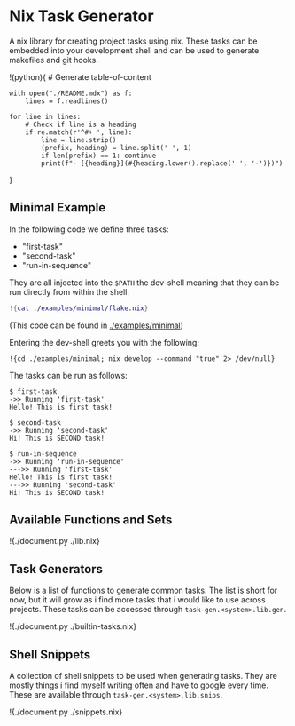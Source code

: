 # Nix Task Generator
A nix library for creating project tasks using nix. These tasks can be embedded into your development shell and can be used to generate makefiles and git hooks.

!(python){
    # Generate table-of-content

    with open("./README.mdx") as f:
        lines = f.readlines()

    for line in lines:
        # Check if line is a heading
        if re.match(r'^#+ ', line):
            line = line.strip()
            (prefix, heading) = line.split(' ', 1)
            if len(prefix) == 1: continue
            print(f"- [{heading}](#{heading.lower().replace(' ', '-')})")
}


## Minimal Example
In the following code we define three tasks:
- "first-task"
- "second-task"
- "run-in-sequence"

They are all injected into the `$PATH` the dev-shell meaning that they can be run directly from within the shell.

```nix
!{cat ./examples/minimal/flake.nix}
```
(This code can be found in [./examples/minimal](./examples/minimal))

Entering the dev-shell greets you with the following:
```text
!{cd ./examples/minimal; nix develop --command "true" 2> /dev/null}
```

The tasks can be run as follows:
```console
$ first-task
->> Running 'first-task'
Hello! This is first task!

$ second-task
->> Running 'second-task'
Hi! This is SECOND task!

$ run-in-sequence
->> Running 'run-in-sequence'
--->> Running 'first-task'
Hello! This is first task!
--->> Running 'second-task'
Hi! This is SECOND task!
```

## Available Functions and Sets
!{./document.py ./lib.nix}

## Task Generators
Below is a list of functions to generate common tasks. The list is short for now, but it will grow as i find more tasks that i would like to use across projects. These tasks can be accessed through `task-gen.<system>.lib.gen`.

!{./document.py ./builtin-tasks.nix}

## Shell Snippets
A collection of shell snippets to be used when generating tasks. They are mostly things i find myself writing often and have to google every time. These are available through `task-gen.<system>.lib.snips`.

!{./document.py ./snippets.nix}
